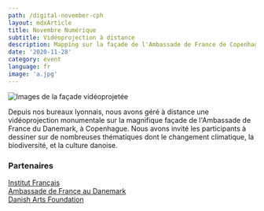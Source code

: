 ```yaml
---
path: /digital-november-cph
layout: mdxArticle
title: Novembre Numérique
subtitle: Vidéoprojection à distance
description: Mapping sur la façade de l'Ambassade de France de Copenhague à l'occasion de Novembre Numérique, un événement international organisé par l'Institut Français.
date: '2020-11-28'
category: event
language: fr
image: 'a.jpg'
---
```


![Images de la façade vidéoprojetée](cph.jpg)

Depuis nos bureaux lyonnais, nous avons géré à distance une vidéoprojection monumentale sur la magnifique façade de l'Ambassade de France du Danemark, à Copenhague. Nous avons invité les participants à dessiner sur de nombreuses thématiques dont le changement climatique, la biodiversité, et la culture danoise.

### Partenaires

[Institut Français](https://www.institutfrancais.com/)  
[Ambassade de France au Danemark](https://dk.ambafrance.org/)  
[Danish Arts Foundation](https://www.kunst.dk/)
